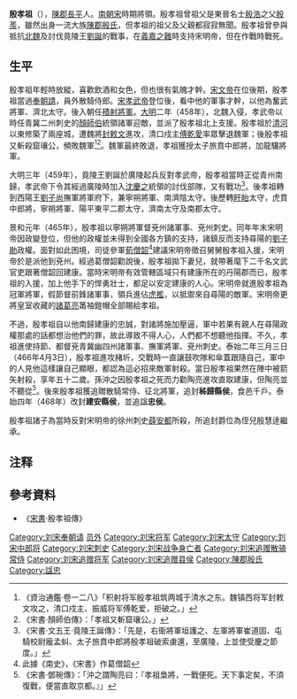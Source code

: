 '''殷孝祖'''（{{bd|415年||466年4月3日|catIdx=Y}}），[[陳郡|陳郡]][[長平|長平]]人。[[南朝宋|南朝宋]]時期將領。殷孝祖曾祖父是東晉名士[[殷浩_(東晉)|殷浩]]之父[[殷羨|殷羨]]，雖然出身一流大族[[陳郡殷氏|陳郡殷氏]]，但孝祖的祖父及父親都寂寂無聞。殷孝祖曾參與抵抗[[北魏|北魏]]及討伐竟陵王[[刘诞_(刘宋)|劉誕]]的戰事，在[[義嘉之難|義嘉之難]]時支持宋明帝，但在作戰時戰死。

== 生平 ==
殷孝祖年輕時放縱，喜歡飲酒和女色，但也很有氣魄才幹。[[宋文帝|宋文帝]]在位後期，殷孝祖當過[[奉朝請|奉朝請]]，員外散騎侍郎。[[宋孝武帝|宋孝武帝]]登位後，看中他的軍事才幹，以他為奮武將軍、濟北太守。後入朝任[[積射將軍|積射將軍]]。[[大明_(劉宋)|大明]]二年（458年），北魏入侵，孝武帝以時任青冀二州刺史的[[顏師伯|顏師伯]]統領諸軍迎敵，並派了殷孝祖北上支援。殷孝祖於[[清河郡|清河]]以東修築了兩座城，遭魏將[[封敕文|封敕文]]進攻，清口戍主[[傅乾愛|傅乾愛]]率眾擊退魏軍；後殷孝祖又斬殺窟瓖公，頻敗魏軍<ref>《資治通鑑·卷一二八》「积射将军殷孝祖筑两城于清水之东。魏镇西将军封敕文攻之，清口戍主、振威将军傅乾爱，拒破之。」</ref><ref>《宋書·顏師伯傳》：「孝祖又斬窟瓖公。」</ref>。魏軍最終敗退，孝祖獲授太子旅賁中郎將，加龍驤將軍。

大明三年（459年），竟陵王劉誕於廣陵起兵反對孝武帝，殷孝祖當時正從青州南歸，孝武帝下令其經過廣陵時加入[[沈慶之|沈慶之]]統領的討伐部隊，又有戰功<ref>《宋書·文五王·竟陵王誕傳》：「先是，右衞將軍垣護之、左軍將軍崔道固、屯騎校尉龐孟虯、太子旅賁中郎將殷孝祖破索虜還，至廣陵，上並使受慶之節度。」</ref>。後孝祖轉到西陽王[[劉子尚|劉子尚]]撫軍將軍府下，兼寧朔將軍、南濟陰太守。後歷轉[[盱眙|盱眙]]太守，虎賁中郎將，寧朔將軍、陽平東平二郡太守，濟南太守及南郡太守。

景和元年（465年），殷孝祖以寧朔將軍督兗州諸軍事、兗州刺史。同年年末宋明帝因政變登位，但他的政權並未得到全國各方鎮的支持，諸鎮反而支持尋陽的[[劉子勛|劉子勛]]政權。面對如此困境，司徒參軍[[荀僧韶|荀僧韶]]<ref>此據《南史》，《宋書》作葛僧韶</ref>建議宋明帝徵召舅舅殷孝祖入援，宋明帝於是派他到兗州。經過葛僧韶勸說後，殷孝祖拋下妻兒，就帶著麾下二千名文武官吏跟著僧韶回建康。當時宋明帝有效管轄區域只有建康所在的丹陽郡而已，殷孝祖的入援，加上他手下的悍勇壯士，都足以安定建康的人心。宋明帝就進殷孝祖為冠軍將軍，假節督前鋒諸軍事，領兵進佔[[虎檻|虎檻]]，以抵禦來自尋陽的敵軍。宋明帝更將皇室收藏的[[諸葛亮|諸葛亮]]筩袖鎧帽全部賜給孝祖。

不過，殷孝祖自以他南歸建康的忠誠，對諸將施加壓逼，軍中若果有親人在尋陽政權那處的話都想治他們的罪，故此導致不得人心，人們都不想聽他指揮。不久，孝祖進使持節、都督兗青冀幽四州諸軍事、撫軍將軍、兗州刺史。泰始二年三月三日（466年4月3日），殷孝祖進攻赭圻，交戰時一直讓鼓吹隊和傘蓋跟隨自己，軍中的人見他這樣讓自己顯眼，都認為這必招來敵軍射殺。當日殷孝祖果然在陣中被箭矢射殺，享年五十二歲。孫沖之因殷孝祖之死而力勸陶亮進攻直取建康，但陶亮並不聽從<ref>《宋書·鄧琬傳》：「沖之謂陶亮曰：『孝祖梟將，一戰便死。天下事定矣，不須復戰，便當直取京都。』」</ref>。後來殷孝祖獲追贈散騎常侍、征北將軍，追封'''秭歸縣侯'''，食邑千戶。泰始四年（468年）改封'''建安縣侯'''，並追諡'''忠侯'''。

殷孝祖諸子為當時反對宋明帝的徐州刺史[[薛安都|薛安都]]所殺，所追封爵位為侄兒殷慧逹繼承。

== 注释 ==

{{reflist}}

== 參考資料 ==
*《[[宋書|宋書]]·殷孝祖傳》 

{{DEFAULTSORT:Y}}
[[Category:刘宋奉朝请|Category:刘宋奉朝请]]
[[Category:刘宋散骑侍郎|员外]]
[[Category:刘宋将军|Category:刘宋将军]]
[[Category:刘宋太守|Category:刘宋太守]]
[[Category:刘宋中郎将|Category:刘宋中郎将]]
[[Category:刘宋刺史|Category:刘宋刺史]]
[[Category:刘宋战争身亡者|Category:刘宋战争身亡者]]
[[Category:刘宋追赠散骑常侍|Category:刘宋追赠散骑常侍]]
[[Category:刘宋追赠将军|Category:刘宋追赠将军]]
[[Category:刘宋追赠县侯|Category:刘宋追赠县侯]]
[[Category:陳郡殷氏|Category:陳郡殷氏]]
[[Category:諡忠|Category:諡忠]]